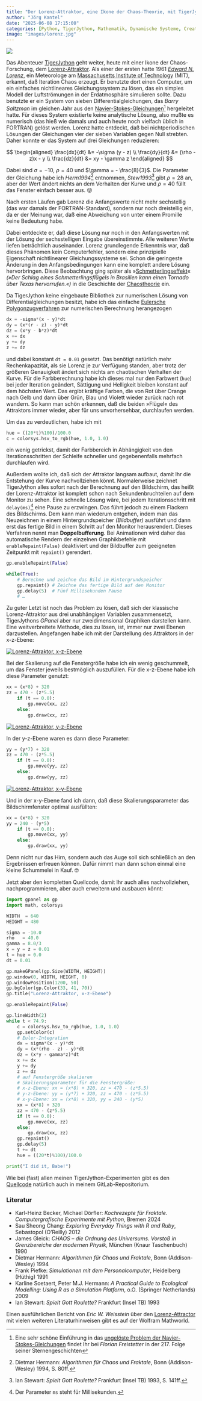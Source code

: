 ```yaml
---
title: "Der Lorenz-Attraktor, eine Ikone der Chaos-Theorie, mit TigerJython"
author: "Jörg Kantel"
date: "2025-06-08 17:15:00"
categories: [Python, TigerJython, Mathematik, Dynamische Systeme, Creative Coding]
image: "images/lorenz.jpg"
---
```


[![](images/lorenz-b.jpg)](https://www.flickr.com/photos/schockwellenreiter/54575243149/)

Das Abenteuer [TigerJython](http://cognitiones.kantel-chaos-team.de/programmierung/python/tigerjython.html) geht weiter, heute mit einer Ikone der Chaos-Forschung, dem [Lorenz-Attraktor](https://de.wikipedia.org/wiki/Lorenz-Attraktor). Als einer der ersten hatte 1961 *[Edward N. Lorenz](http://de.wikipedia.org/wiki/Edward%20N.%20Lorenz)*, ein Meteorologe am [Massachusetts Institute of Technology](http://de.wikipedia.org/wiki/Massachusetts%20Institute%20of%20Technology) (MIT), erkannt, daß Iteration Chaos erzeugt. Er benutzte dort einen Computer, um ein einfaches nichtlineares Gleichungssystem zu lösen, das ein simples Modell der Luftströmungen in der Erdatmosphäre simulieren sollte. Dazu benutzte er ein System von sieben Differentialgleichungen, das *Barry Saltzman* im gleichen Jahr aus den [Navier-Stokes-Gleichungen](http://de.wikipedia.org/wiki/Navier-Stokes-Gleichungen)[^1] hergeleitet hatte. Für dieses System existierte keine analytische Lösung, also mußte es numerisch (das hieß wie damals und auch heute noch vielfach üblich in FORTRAN) gelöst werden. Lorenz hatte entdeckt, daß bei nichtperiodischen Lösungen der Gleichungen vier der sieben Variablen gegen Null strebten. Daher konnte er das System auf drei Gleichungen reduzieren:

[^1]: Eine sehr schöne Einführung in das [ungelöste Problem der Navier-Stokes-Gleichungen](http://scienceblogs.de/astrodicticum-simplex/2017/01/20/sternengeschichten-folge-217-das-ungeloeste-problem-der-navier-stokes-gleichungen/) findet Ihr bei *Florian Freistetter* in der 217. Folge seiner Sternengeschichten

$$
\begin{aligned}
\frac{dx}{dt} &= -\sigma (y - z) \\
\frac{dy}{dt} &= (\rho - z)x - y \\
\frac{dz}{dt} &= xy - \gamma z
\end{aligned}
$$

Dabei sind $\sigma = -10$, $\rho = 40$ und $\gamma = - \frac{8}{3}$. Die Parameter der Gleichung habe ich *Herm1994*[^2] entnommen, *Stew1993*[^3] gibt $\rho = 28$ an, aber der Wert ändert nichts an dem Verhalten der Kurve und $\rho = 40$ füllt das Fenster einfach besser aus.&nbsp;😜

[^2]: Dietmar Hermann: *Algorithmen für Chaos und Fraktale*, Bonn (Addison-Wesley) 1994, S. 80ff.
[^3]: Ian Stewart: *Spielt Gott Roulette?* Frankfurt (Insel TB) 1993, S. 141ff.

Nach ersten Läufen gab Lorenz die Anfangswerte nicht mehr sechstellig (das war damals der FORTRAN-Standard), sondern nur noch dreistellig ein, da er der Meinung war, daß eine Abweichung von unter einem Promille keine Bedeutung habe.

Dabei entdeckte er, daß diese Lösung nur noch in den Anfangswerten mit der Lösung der sechsstelligen Eingabe übereinstimmte. Alle weiteren Werte liefen beträchtlich auseinander. Lorenz grundlegende Erkenntnis war, daß dieses Phänomen kein Computerfehler, sondern eine prinzipielle Eigenschaft nichtlinearer Gleichungssysteme sei. Schon die geringeste Änderung in den Anfangsbedingungen kann eine komplett andere Lösung hervorbringen. Diese Beobachtung ging später als »[Schmetterlingseffekt](http://de.wikipedia.org/wiki/Schmetterlingseffekt)« *(»Der Schlag eines Schmetterlingsflügels in Brasilien kann einen Tornado über Texas hervorrufen.«)* in die Geschichte der [Chaostheorie](http://de.wikipedia.org/wiki/Chaostheorie) ein.

Da TigerJython keine eingebaute Bibliothek zur numerischen Lösung von Differentialgleichungen besitzt, habe ich das einfache [Eulersche Polygonzugverfahren](https://de.wikipedia.org/wiki/Explizites_Euler-Verfahren) zur numerischen Berechnung herangezogen

~~~python
dx = -sigma*(x - y)*dt
dy = (x*(r - z) - y)*dt
dz = (x*y - b*z)*dt
x += dx
y += dy
z += dz
~~~

und dabei konstant `dt = 0.01` gesetzt. Das benötigt natürlich mehr Rechenkapazität, als sie Lorenz je zur Verfügung standen, aber trotz der größeren Genauigkeit ändert sich nichts am chaotischen Verhalten der Kurve. Für die Farbberechnung habe ich dieses mal nur den Farbwert (`hue`) bei jeder Iteration geändert, Sättigung und Helligkeit bleiben konstant auf dem höchsten Wert. Das ergibt kräftige Farben, die von Rot über Orange nach Gelb und dann über Grün, Blau und Violett wieder zurück nach rot wandern. So kann man schön erkennen, daß die beiden »Flügel« des Attraktors immer wieder, aber für uns unvorhersehbar, durchlaufen werden.

Um das zu verdeutlichen, habe ich mit

~~~python
hue = ((20*t)%100)/100.0
c = colorsys.hsv_to_rgb(hue, 1.0, 1.0)
~~~

ein wenig getrickst, damit der Farbbereich in Abhängigkeit von den Iterationsschritten der Schleife schneller und gegebenenfalls mehrfach durchlaufen wird.

Außerdem wollte ich, daß sich der Attraktor langsam aufbaut, damit Ihr die Entstehung der Kurve nachvollziehen könnt. Normalerweise zeichnet TigerJython alles sofort nach der Berechnung auf den Bildschirm, das heißt der Lorenz-Attraktor ist komplett schon nach Sekundenbruchteilen auf dem Monitor zu sehen. Eine schnelle Lösung wäre, bei jedem Iterationsschritt mit `delay(ms)`[^4] eine Pause zu erzwingen. Das führt jedoch zu einem Flackern des Bildschirms. Dem kann man wiederum entgehen, indem man das Neuzeichnen in einem Hintergrundspeicher *(Bildbuffer)* ausführt und dann erst das fertige Bild in einem Schritt auf den Monitor herausrendert. Dieses Verfahren nennt man **Doppelbufferung**. Bei Animationen wird daher das automatische Rendern der einzelnen Graphikbefehle mit `enableRepaint(False)` deaktiviert und der Bildbuffer zum geeigneten Zeitpunkt mit `repaint()` gerendert.

[^4]: Der Parameter `ms` steht für Millisekunden.

~~~python
gp.enableRepaint(False)

while(True):
    # Berechne und zeichne das Bild im Hintergrundspeicher
    gp.repaint() # Zeichne das fertige Bild auf den Monitor
    gp.delay(5)  # Fünf Millisekunden Pause
    # …
~~~

Zu guter Letzt ist noch das Problem zu lösen, daß sich der klassische Lorenz-Attraktor aus drei unabhängigen Variablen zusammensetzt, TigerJythons *GPanel* aber nur zweidimensional Graphiken darstellen kann. Eine weitverbreitete Methode, dies zu lösen, ist, immer nur zwei Ebenen darzustellen. Angefangen habe ich mit der Darstellung des Attraktors in der x-z-Ebene:

[![Lorenz-Attraktor, x-z-Ebene](images/lorenz1.jpg)](https://www.flickr.com/photos/schockwellenreiter/54575287503/)

Bei der Skalierung auf die Fenstergröße habe ich ein wenig geschummelt, um das Fenster jeweils bestmöglich auszufüllen. Für die x-z-Ebene habe ich diese Parameter genutzt:

~~~python
xx = (x*8) + 320
zz = 470 - (z*5.5)
    if (t == 0.0):
        gp.move(xx, zz)
    else:
        gp.draw(xx, zz)
~~~

[![Lorenz-Attraktor, y-z-Ebene](images/lorenz2.jpg)](https://www.flickr.com/photos/schockwellenreiter/54575390865/)

In der y-z-Ebene waren es dann diese Parameter:

~~~python
yy = (y*7) + 320
zz = 470 - (z*5.5)
    if (t == 0.0):
        gp.move(yy, zz)
    else:
        gp.draw(yy, zz)
~~~

[![Lorenz-Attraktor, x-y-Ebene](images/lorenz3.jpg)](https://www.flickr.com/photos/schockwellenreiter/54575390860/)

Und in der x-y-Ebene fand ich dann, daß diese Skalierungsparameter das Bildschirmfenster optimal ausfüllten:

~~~python
xx = (x*8) + 320
yy = 240 - (y*5)
    if (t == 0.0):
        gp.move(xx, yy)
    else:
        gp.draw(xx, yy)
~~~

Denn nicht nur das Hirn, sondern auch das Auge soll sich schließlich an den Ergebnissen erfreuen können. Dafür nimmt man dann schon einmal eine kleine Schummelei in Kauf.&nbsp;🤓

Jetzt aber den kompletten Quellcode, damit Ihr auch alles nachvollziehen, nachprogrammieren, aber auch erweitern und ausbauen könnt:

~~~python
import gpanel as gp
import math, colorsys

WIDTH  = 640
HEIGHT = 480

sigma = -10.0
rho   = 40.0
gamma = 8.0/3
x = y = z = 0.01
t = hue = 0.0
dt = 0.01

gp.makeGPanel(gp.Size(WIDTH, HEIGHT))
gp.window(0, WIDTH, HEIGHT, 0)
gp.windowPosition(1200, 50)
gp.bgColor(gp.Color(33, 41, 70))
gp.title("Lorenz-Attraktor, x-z-Ebene")

gp.enableRepaint(False)

gp.lineWidth(2)
while t < 74.9:
    c = colorsys.hsv_to_rgb(hue, 1.0, 1.0)
    gp.setColor(c)
    # Euler-Integration
    dx = sigma*(x - y)*dt
    dy = (x*(rho - z) - y)*dt
    dz = (x*y - gamma*z)*dt
    x += dx
    y += dy
    z += dz
    # auf Fenstergröße skalieren
    # Skalierungsparameter für die Fenstergröße:
    # x-z-Ebene: xx = (x*8) + 320, zz = 470 - (z*5.5)
    # y-z-Ebene: yy = (y*7) + 320, zz = 470 - (z*5.5)
    # x-y-Ebene: xx = (x*8) + 320, yy = 240 - (y*5)
    xx = (x*8) + 320
    zz = 470 - (z*5.5)
    if (t == 0.0):
        gp.move(xx, zz)
    else:
        gp.draw(xx, zz)
    gp.repaint()
    gp.delay(5)
    t += dt
    hue = ((20*t)%100)/100.0

print("I did it, Babe!")
~~~

Wie bei (fast) allen meinen TigerJython-Experimenten gibt es den [Quellcode](https://gitlab.com/kantel/tigerjython/-/blob/master/fraktale/lorenz01.py) natürlich auch in meinem GitLab-Repositorium.

### Literatur

- Karl-Heinz Becker, Michael Dörfler: *Kochrezepte für Fraktale. Computergrafische Experimente mit Python*, Bremen 2024
- Sau Sheong Chang: *Exploring Everyday Things with R and Ruby*, Sebastopol (O’Reilly) 2012
- James Gleick: *CHAOS – die Ordnung des Universums. Vorstoß in Grenzbereiche der modernen Physik*, München (Knaur Taschenbuch) 1990
- Dietmar Hermann: *Algorithmen für Chaos und Fraktale*, Bonn (Addison-Wesley) 1994
- Frank Piefke: *Simulationen mit dem Personalcomputer*, Heidelberg (Hüthig) 1991
- Karline Soetaert, Peter M.J. Hermann: *A Practical Guide to Ecological Modelling: Using R as a Simulation Platform*, o.O. (Springer Netherlands) 2009
- Ian Stewart: *Spielt Gott Roulette?* Frankfurt (Insel TB) 1993

Einen ausführlichen Bericht von *Eric W. Weisstein* über den [Lorenz-Attractor](https://mathworld.wolfram.com/LorenzAttractor.html) mit vielen weiteren Literaturhinweisen gibt es auf der Wolfram Mathworld. 
